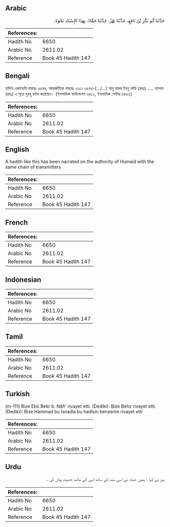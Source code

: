 ## Arabic


<div dir="rtl" lang="ar" style={{fontSize:'larger',backgroundColor:'#f8f9fa',padding:20}}>
حَدَّثَنَا أَبُو بَكْرِ بْنُ نَافِعٍ، حَدَّثَنَا بَهْزٌ، حَدَّثَنَا حَمَّادٌ، بِهَذَا الإِسْنَادِ نَحْوَهُ ‏.‏
</div>
<div style={{backgroundColor:'#f8f9fa',padding:20, marginBottom: 10}}><table> <thead> <tr> <th>References:</th> <th></th> </tr> </thead> <tbody><tr><td>Hadith No</td><td>6650</td></tr><tr><td>Arabic No</td><td>2611.02</td></tr><tr><td>Reference</td><td>Book 45 Hadith 147</td></tr></tbody></table></div>

## Bengali


<div dir="ltr" lang="bn" style={{fontSize:'larger',backgroundColor:'#f8f9fa',padding:20}}>
হাদিস একাডেমি নাম্বারঃ ৬৫৪৪, আন্তর্জাতিক নাম্বারঃ ২৬১১ ৬৫৪৪-(…/...) আবু বাকর ইবনু নাফি (রহঃ) ..... হাম্মাদ (রহঃ) এ সূত্রে হুবহু বর্ণনা করেছেন। (ইসলামিক ফাউন্ডেশন ৬৪১২, ইসলামিক সেন্টার ৬৪৬২)
</div>
<div style={{backgroundColor:'#f8f9fa',padding:20, marginBottom: 10}}><table> <thead> <tr> <th>References:</th> <th></th> </tr> </thead> <tbody><tr><td>Hadith No</td><td>6650</td></tr><tr><td>Arabic No</td><td>2611.02</td></tr><tr><td>Reference</td><td>Book 45 Hadith 147</td></tr></tbody></table></div>

## English


<div dir="ltr" lang="en" style={{fontSize:'larger',backgroundColor:'#f8f9fa',padding:20}}>
A hadith like this has been narrated on the authority of Humaid with the same chain of transmitters
</div>
<div style={{backgroundColor:'#f8f9fa',padding:20, marginBottom: 10}}><table> <thead> <tr> <th>References:</th> <th></th> </tr> </thead> <tbody><tr><td>Hadith No</td><td>6650</td></tr><tr><td>Arabic No</td><td>2611.02</td></tr><tr><td>Reference</td><td>Book 45 Hadith 147</td></tr></tbody></table></div>

## French


<div dir="ltr" lang="fr" style={{fontSize:'larger',backgroundColor:'#f8f9fa',padding:20}}>

</div>
<div style={{backgroundColor:'#f8f9fa',padding:20, marginBottom: 10}}><table> <thead> <tr> <th>References:</th> <th></th> </tr> </thead> <tbody><tr><td>Hadith No</td><td>6650</td></tr><tr><td>Arabic No</td><td>2611.02</td></tr><tr><td>Reference</td><td>Book 45 Hadith 147</td></tr></tbody></table></div>

## Indonesian


<div dir="ltr" lang="id" style={{fontSize:'larger',backgroundColor:'#f8f9fa',padding:20}}>

</div>
<div style={{backgroundColor:'#f8f9fa',padding:20, marginBottom: 10}}><table> <thead> <tr> <th>References:</th> <th></th> </tr> </thead> <tbody><tr><td>Hadith No</td><td>6650</td></tr><tr><td>Arabic No</td><td>2611.02</td></tr><tr><td>Reference</td><td>Book 45 Hadith 147</td></tr></tbody></table></div>

## Tamil


<div dir="ltr" lang="ta" style={{fontSize:'larger',backgroundColor:'#f8f9fa',padding:20}}>

</div>
<div style={{backgroundColor:'#f8f9fa',padding:20, marginBottom: 10}}><table> <thead> <tr> <th>References:</th> <th></th> </tr> </thead> <tbody><tr><td>Hadith No</td><td>6650</td></tr><tr><td>Arabic No</td><td>2611.02</td></tr><tr><td>Reference</td><td>Book 45 Hadith 147</td></tr></tbody></table></div>

## Turkish


<div dir="ltr" lang="tr" style={{fontSize:'larger',backgroundColor:'#f8f9fa',padding:20}}>
(m-111) Bize Ebû Bekr b. Nâfi' rivayet etti. (Dediki): Bize Behz rivayet etti. (Dediki): Bize Hammad bu İsnadla bu hadîsin benzerim rivayet etti
</div>
<div style={{backgroundColor:'#f8f9fa',padding:20, marginBottom: 10}}><table> <thead> <tr> <th>References:</th> <th></th> </tr> </thead> <tbody><tr><td>Hadith No</td><td>6650</td></tr><tr><td>Arabic No</td><td>2611.02</td></tr><tr><td>Reference</td><td>Book 45 Hadith 147</td></tr></tbody></table></div>

## Urdu


<div dir="rtl" lang="ur" style={{fontSize:'larger',backgroundColor:'#f8f9fa',padding:20}}>
بہز نے کہا : ہمیں حماد نے اسی سند کے ساتھ اسی کے مانند حدیث بیان کی ۔
</div>
<div style={{backgroundColor:'#f8f9fa',padding:20, marginBottom: 10}}><table> <thead> <tr> <th>References:</th> <th></th> </tr> </thead> <tbody><tr><td>Hadith No</td><td>6650</td></tr><tr><td>Arabic No</td><td>2611.02</td></tr><tr><td>Reference</td><td>Book 45 Hadith 147</td></tr></tbody></table></div>